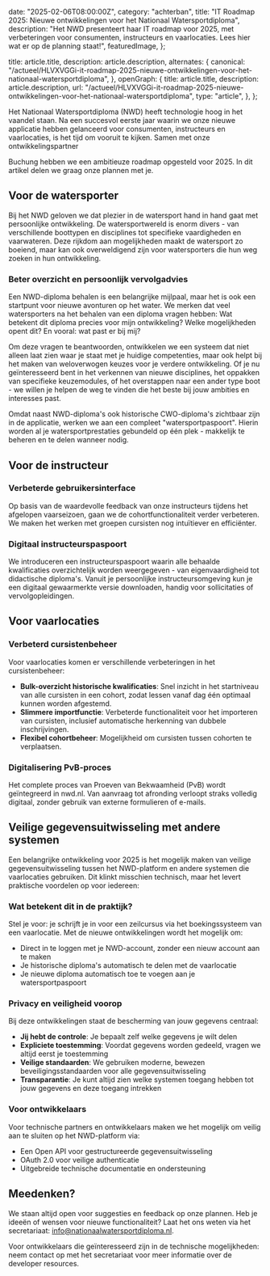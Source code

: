 
  date: "2025-02-06T08:00:00Z",
  category: "achterban",
  title:
    "IT Roadmap 2025: Nieuwe ontwikkelingen voor het Nationaal Watersportdiploma",
  description:
    "Het NWD presenteert haar IT roadmap voor 2025, met verbeteringen voor consumenten, instructeurs en vaarlocaties. Lees hier wat er op de planning staat!",
  featuredImage,
};

  title: article.title,
  description: article.description,
  alternates: {
    canonical:
      "/actueel/HLVXVGGi-it-roadmap-2025-nieuwe-ontwikkelingen-voor-het-nationaal-watersportdiploma",
  },
  openGraph: {
    title: article.title,
    description: article.description,
    url: "/actueel/HLVXVGGi-it-roadmap-2025-nieuwe-ontwikkelingen-voor-het-nationaal-watersportdiploma",
    type: "article",
  },
};


Het Nationaal Watersportdiploma (NWD) heeft technologie hoog in het vaandel
staan. Na een succesvol eerste jaar waarin we onze nieuwe applicatie hebben
gelanceerd voor consumenten, instructeurs en vaarlocaties, is het tijd om
vooruit te kijken. Samen met onze ontwikkelingspartner

<Link href="https://www.buchung.nl/" target="_blank">
  Buchung
</Link>
&#32;hebben we een ambitieuze roadmap opgesteld voor 2025. In dit artikel delen
we graag onze plannen met je.

## Voor de watersporter

Bij het NWD geloven we dat plezier in de watersport hand in hand gaat met
persoonlijke ontwikkeling. De watersportwereld is enorm divers - van
verschillende boottypen en disciplines tot specifieke vaardigheden en
vaarwateren. Deze rijkdom aan mogelijkheden maakt de watersport zo boeiend, maar
kan ook overweldigend zijn voor watersporters die hun weg zoeken in hun
ontwikkeling.

### Beter overzicht en persoonlijk vervolgadvies

Een NWD-diploma behalen is een belangrijke mijlpaal, maar het is ook een
startpunt voor nieuwe avonturen op het water. We merken dat veel watersporters
na het behalen van een diploma vragen hebben: Wat betekent dit diploma precies
voor mijn ontwikkeling? Welke mogelijkheden opent dit? En vooral: wat past er
bij mij?

Om deze vragen te beantwoorden, ontwikkelen we een systeem dat niet alleen laat
zien waar je staat met je huidige competenties, maar ook helpt bij het maken van
weloverwogen keuzes voor je verdere ontwikkeling. Of je nu geïnteresseerd bent
in het verkennen van nieuwe disciplines, het oppakken van specifieke
keuzemodules, of het overstappen naar een ander type boot - we willen je helpen
de weg te vinden die het beste bij jouw ambities en interesses past.

Omdat naast NWD-diploma's ook historische CWO-diploma's zichtbaar zijn in de
applicatie, werken we aan een compleet "watersportpaspoort". Hierin worden al je
watersportprestaties gebundeld op één plek - makkelijk te beheren en te delen
wanneer nodig.

## Voor de instructeur

### Verbeterde gebruikersinterface

Op basis van de waardevolle feedback van onze instructeurs tijdens het afgelopen
vaarseizoen, gaan we de cohortfunctionaliteit verder verbeteren. We maken het
werken met groepen cursisten nog intuïtiever en efficiënter.

### Digitaal instructeurspaspoort

We introduceren een instructeurspaspoort waarin alle behaalde kwalificaties
overzichtelijk worden weergegeven - van eigenvaardigheid tot didactische
diploma's. Vanuit je persoonlijke instructeursomgeving kun je een digitaal
gewaarmerkte versie downloaden, handig voor sollicitaties of vervolgopleidingen.

## Voor vaarlocaties

### Verbeterd cursistenbeheer

Voor vaarlocaties komen er verschillende verbeteringen in het cursistenbeheer:

- **Bulk-overzicht historische kwalificaties**: Snel inzicht in het startniveau
  van alle cursisten in een cohort, zodat lessen vanaf dag één optimaal kunnen
  worden afgestemd.
- **Slimmere importfunctie**: Verbeterde functionaliteit voor het importeren van
  cursisten, inclusief automatische herkenning van dubbele inschrijvingen.
- **Flexibel cohortbeheer**: Mogelijkheid om cursisten tussen cohorten te
  verplaatsen.

### Digitalisering PvB-proces

Het complete proces van Proeven van Bekwaamheid (PvB) wordt geïntegreerd in
nwd.nl. Van aanvraag tot afronding verloopt straks volledig digitaal, zonder
gebruik van externe formulieren of e-mails.

## Veilige gegevensuitwisseling met andere systemen

Een belangrijke ontwikkeling voor 2025 is het mogelijk maken van veilige
gegevensuitwisseling tussen het NWD-platform en andere systemen die vaarlocaties
gebruiken. Dit klinkt misschien technisch, maar het levert praktische voordelen
op voor iedereen:

### Wat betekent dit in de praktijk?

Stel je voor: je schrijft je in voor een zeilcursus via het boekingssysteem van
een vaarlocatie. Met de nieuwe ontwikkelingen wordt het mogelijk om:

- Direct in te loggen met je NWD-account, zonder een nieuw account aan te maken
- Je historische diploma's automatisch te delen met de vaarlocatie
- Je nieuwe diploma automatisch toe te voegen aan je watersportpaspoort

### Privacy en veiligheid voorop

Bij deze ontwikkelingen staat de bescherming van jouw gegevens centraal:

- **Jij hebt de controle**: Je bepaalt zelf welke gegevens je wilt delen
- **Expliciete toestemming**: Voordat gegevens worden gedeeld, vragen we altijd
  eerst je toestemming
- **Veilige standaarden**: We gebruiken moderne, bewezen beveiligingsstandaarden
  voor alle gegevensuitwisseling
- **Transparantie**: Je kunt altijd zien welke systemen toegang hebben tot jouw
  gegevens en deze toegang intrekken

### Voor ontwikkelaars

Voor technische partners en ontwikkelaars maken we het mogelijk om veilig aan te
sluiten op het NWD-platform via:

- Een Open API voor gestructureerde gegevensuitwisseling
- OAuth 2.0 voor veilige authenticatie
- Uitgebreide technische documentatie en ondersteuning

## Meedenken?

We staan altijd open voor suggesties en feedback op onze plannen. Heb je ideeën
of wensen voor nieuwe functionaliteit? Laat het ons weten via het secretariaat:
info@nationaalwatersportdiploma.nl.

Voor ontwikkelaars die geïnteresseerd zijn in de technische mogelijkheden: neem
contact op met het secretariaat voor meer informatie over de developer
resources.
